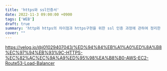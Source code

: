 ```yaml
---
title: 'https와 ssl인증서'
date: 2022-11-3 09:00:00 +0900
tags: ['WEB']
draft: true
summary: 'http와 https의 차이점과 https구현을 위한 ssl 인증 과정에 관하여 정리한 글'
cover: ""
---
```


https://velog.io/@i01029407043/%ED%94%84%EB%A1%A0%ED%8A%B8%EC%97%94%EB%93%9C-HTTPS-%EC%82%AC%EC%9A%A9%ED%95%98%EA%B8%B0-AWS-EC2-Route53-Load-Balancer
